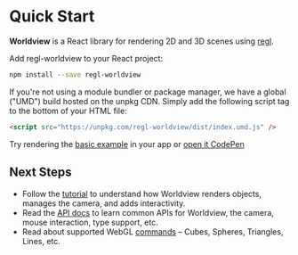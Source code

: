 # Quick Start

**Worldview** is a React library for rendering 2D and 3D scenes using [regl](https://github.com/regl-project/regl).

Add regl-worldview to your React project:

```bash
npm install --save regl-worldview
```

If you're not using a module bundler or package manager, we have a global ("UMD") build hosted on the unpkg CDN. Simply add the following script tag to the bottom of your HTML file:

```html
<script src="https://unpkg.com/regl-worldview/dist/index.umd.js" />
```

Try rendering the [basic example](#/docs/examples/basic-example) in your app or [open it CodePen](https://codepen.io/vidaaudrey/pen/WPwmqg)

## Next Steps

- Follow the [tutorial](#/docs/tutorial) to understand how Worldview renders objects, manages the camera, and adds interactivity.
- Read the [API docs](#/docs/api) to learn common APIs for Worldview, the camera, mouse interaction, type support, etc.
- Read about supported WebGL [commands](#/docs/commands) – Cubes, Spheres, Triangles, Lines, etc.
